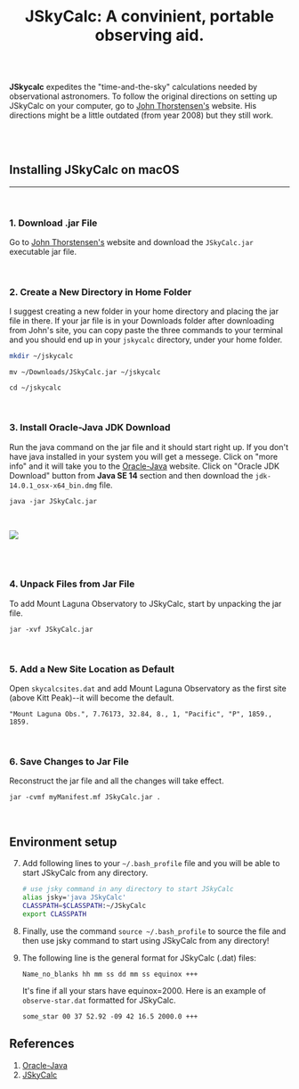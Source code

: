 <h1 align="center" style={{marginTop: "2em"}}><b>JSkyCalc:</b> A convinient, portable observing aid.</h1>

<br/><br/>

**JSkycalc** expedites the "time-and-the-sky" calculations needed by observational astronomers. To follow the original directions on setting up JSkyCalc on your computer, go to [John Thorstensen's][2] website. His directions might be a little outdated (from year 2008) but they still work.

<br/><br/>

## Installing JSkyCalc on macOS
<hr/>
<br/>

### 1. Download .jar File

Go to [John Thorstensen's][2] website and download the `JSkyCalc.jar` executable jar file.

<br/>

### 2. Create a New Directory in Home Folder

I suggest creating a new folder in your home directory and placing the jar file in there. If your jar file is in your Downloads folder after downloading from John's site, you can copy paste the three commands to your terminal and you should end up in your `jskycalc` directory, under your home folder.

```bash
mkdir ~/jskycalc
```

```shell
mv ~/Downloads/JSkyCalc.jar ~/jskycalc
```

```shell
cd ~/jskycalc
```

<br/>

### 3. Install Oracle-Java JDK Download

Run the java command on the jar file and it should start right up. If you don't have java installed in your system you will get a messege. Click on "more info" and it will take you to the [Oracle-Java][1] website.  Click on "Oracle JDK Download" button from **Java SE 14** section and then download the `jdk-14.0.1_osx-x64_bin.dmg` file.

```shell
java -jar JSkyCalc.jar
```

<br/>

![](../../images/jskycalc.png)

<br/><br/>

### 4. Unpack Files from Jar File

To add Mount Laguna Observatory to JSkyCalc, start by unpacking the jar file.

```shell
jar -xvf JSkyCalc.jar
```

<br/>

### 5. Add a New Site Location as Default

Open `skycalcsites.dat` and add Mount Laguna Observatory as the first site (above Kitt Peak)--it will become the default.

```
"Mount Laguna Obs.", 7.76173, 32.84, 8., 1, "Pacific", "P", 1859., 1859.
```

<br/>

### 6. Save Changes to Jar File

Reconstruct the jar file and all the changes will take effect.

```shell
jar -cvmf myManifest.mf JSkyCalc.jar .
```

<br/>

## Environment setup
7. Add following lines to your `~/.bash_profile` file and you will be able to start JSkyCalc from any directory.

   ```bash
   # use jsky command in any directory to start JSkyCalc
   alias jsky='java JSkyCalc'
   CLASSPATH=$CLASSPATH:~/JSkyCalc
   export CLASSPATH
   ```
8. Finally, use the command `source ~/.bash_profile` to source the file and then use jsky command to start using JSkyCalc from any directory!
8. The following line is the general format for JSkyCalc (.dat) files:

   ```
   Name_no_blanks hh mm ss dd mm ss equinox +++
   ```

   It's fine if all your stars have equinox=2000. Here is an example of `observe-star.dat` formatted for JSkyCalc.

   ```
   some_star 00 37 52.92 -09 42 16.5 2000.0 +++
   ```

## References
1. [Oracle-Java][1]
2. [JSkyCalc][2]

[1]: https://www.oracle.com/technetwork/java/javase/downloads/index.html
[2]: https://www.dartmouth.edu/~physics/labs/skycalc/flyer.html

[jskycalc-install]: ../../images/jskycalc-install.png
